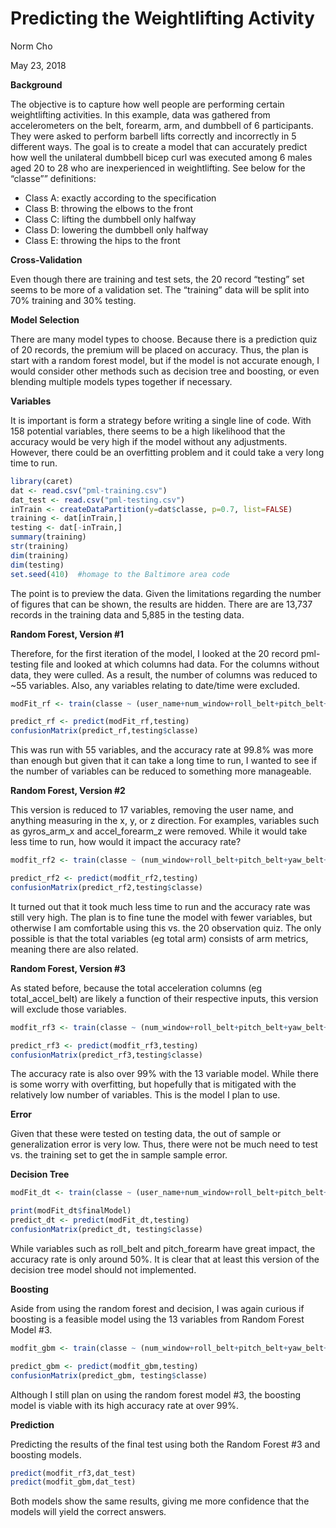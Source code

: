 **Predicting the Weightlifting Activity**
==============================================

Norm Cho

May 23, 2018

**Background**

The objective is to capture how well people are performing certain weightlifting activities.  In this example, data was gathered from accelerometers on the belt, forearm, arm, and dumbbell of 6 participants. They were asked to perform barbell lifts correctly and incorrectly in 5 different ways.  The goal is to create a model that can accurately predict how well the unilateral dumbbell bicep curl was executed among 6 males aged 20 to 28 who are inexperienced in weightlifting.  See below for the "classe"" definitions:

* Class A: exactly according to the specification
* Class B: throwing the elbows to the front
* Class C: lifting the dumbbell only halfway 
* Class D: lowering the dumbbell only halfway
* Class E: throwing the hips to the front

**Cross-Validation**

Even though there are training and test sets, the 20 record "testing" set seems to be more of a validation set.  The "training" data will be split into 70% training and 30% testing.  

**Model Selection**

There are many model types to choose.  Because there is a prediction quiz of 20 records, the premium will be placed on accuracy.   Thus, the plan is start with a random forest model, but if the model is not accurate enough, I would consider other methods such as decision tree and boosting, or even blending multiple models types together if necessary.

**Variables**

It is important is form a strategy before writing a single line of code. With 158 potential variables, there seems to be a high likelihood that the accuracy would be very high if the model without any adjustments. However, there could be an overfitting problem and it could take a very long time to run.

```r
library(caret)
dat <- read.csv("pml-training.csv")
dat_test <- read.csv("pml-testing.csv")
inTrain <- createDataPartition(y=dat$classe, p=0.7, list=FALSE)
training <- dat[inTrain,]
testing <- dat[-inTrain,]
summary(training)
str(training)
dim(training)
dim(testing)
set.seed(410)  #homage to the Baltimore area code
```

The point is to preview the data.  Given the limitations regarding the number of figures that can be shown, the results are hidden.  There are are 13,737 records in the training data and 5,885 in the testing data.

**Random Forest, Version #1**

Therefore, for the first iteration of the model, I looked at the 20 record pml-testing file and looked at which columns had data.  For the columns without data, they were culled.  As a result, the number of columns was reduced to ~55 variables.  Also, any variables relating to date/time were excluded.

```r
modFit_rf <- train(classe ~ (user_name+num_window+roll_belt+pitch_belt+yaw_belt+total_accel_belt+gyros_belt_x+gyros_belt_y+gyros_belt_z+accel_belt_x+accel_belt_y+accel_belt_z+magnet_belt_x+magnet_belt_y+magnet_belt_z+roll_arm+pitch_arm+yaw_arm+total_accel_arm+gyros_arm_x+gyros_arm_y+gyros_arm_z+accel_arm_x +accel_arm_y+accel_arm_z+magnet_arm_x+magnet_arm_y+magnet_arm_z+roll_dumbbell +pitch_dumbbell+yaw_dumbbell+total_accel_dumbbell+gyros_dumbbell_x+gyros_dumbbell_y+gyros_dumbbell_z+accel_dumbbell_x+accel_dumbbell_y+accel_dumbbell_z+magnet_dumbbell_x+magnet_dumbbell_y+magnet_dumbbell_z+roll_forearm+pitch_forearm+yaw_forearm+total_accel_forearm+gyros_forearm_x+gyros_forearm_y+gyros_forearm_z+accel_forearm_x+accel_forearm_y+accel_forearm_z+magnet_forearm_x+magnet_forearm_y+magnet_forearm_z),method="rf", data=training)

predict_rf <- predict(modFit_rf,testing)
confusionMatrix(predict_rf,testing$classe)
```
This was run with 55 variables, and the accuracy rate at 99.8% was more than enough but given that it can take a long time to run, I wanted to see if the number of variables can be reduced to something more manageable.   

**Random Forest, Version #2**

This version is reduced to 17 variables, removing the user name, and anything measuring in the x, y, or z direction.  For examples, variables such as gyros_arm_x and accel_forearm_z were removed.  While it would take less time to run, how would it impact the accuracy rate?  

```r
modfit_rf2 <- train(classe ~ (num_window+roll_belt+pitch_belt+yaw_belt+total_accel_belt+roll_arm+pitch_arm+yaw_arm+total_accel_arm+roll_dumbbell+pitch_dumbbell+yaw_dumbbell+total_accel_dumbbell+roll_forearm+pitch_forearm+yaw_forearm+total_accel_forearm),method="rf", data=training)

predict_rf2 <- predict(modfit_rf2,testing)
confusionMatrix(predict_rf2,testing$classe)
```

It turned out that it took much less time to run and the accuracy rate was still very high.  The plan is to fine tune the model with fewer variables, but otherwise I am comfortable using this vs. the 20 observation quiz.  The only possible is that the total variables (eg total arm) consists of arm metrics, meaning there are also related.

**Random Forest, Version #3**

As stated before, because the total acceleration columns (eg total_accel_belt) are likely a function of their respective inputs, this version will exclude those variables. 

```r
modfit_rf3 <- train(classe ~ (num_window+roll_belt+pitch_belt+yaw_belt+roll_arm+pitch_arm+yaw_arm+roll_dumbbell+pitch_dumbbell+yaw_dumbbell+roll_forearm+pitch_forearm+yaw_forearm),method="rf", data=training)

predict_rf3 <- predict(modfit_rf3,testing)
confusionMatrix(predict_rf3,testing$classe)
```

The accuracy rate is also over 99% with the 13 variable model.  While there is some worry with overfitting, but hopefully that is mitigated with the relatively low number of variables.  This is the model I plan to use.

**Error**

Given that these were tested on testing data, the out of sample or generalization error is very low.  Thus, there were not be much need to test vs. the training set to get the in sample sample error.  

**Decision Tree**

```r
modFit_dt <- train(classe ~ (user_name+num_window+roll_belt+pitch_belt+yaw_belt+total_accel_belt+gyros_belt_x+gyros_belt_y+gyros_belt_z+accel_belt_x+accel_belt_y+accel_belt_z+magnet_belt_x+magnet_belt_y+magnet_belt_z+roll_arm+pitch_arm+yaw_arm+total_accel_arm+gyros_arm_x+gyros_arm_y+gyros_arm_z+accel_arm_x +accel_arm_y+accel_arm_z+magnet_arm_x+magnet_arm_y+magnet_arm_z+roll_dumbbell +pitch_dumbbell+yaw_dumbbell+total_accel_dumbbell+gyros_dumbbell_x+gyros_dumbbell_y+gyros_dumbbell_z+accel_dumbbell_x+accel_dumbbell_y+accel_dumbbell_z+magnet_dumbbell_x+magnet_dumbbell_y+magnet_dumbbell_z+roll_forearm+pitch_forearm+yaw_forearm+total_accel_forearm+gyros_forearm_x+gyros_forearm_y+gyros_forearm_z+accel_forearm_x+accel_forearm_y+accel_forearm_z+magnet_forearm_x+magnet_forearm_y+magnet_forearm_z),method="rpart",data=training)

print(modFit_dt$finalModel)
predict_dt <- predict(modFit_dt,testing)
confusionMatrix(predict_dt, testing$classe)
```

While variables such as roll_belt and pitch_forearm have great impact, the accuracy rate is only around 50%.  It is clear that at least this version of the decision tree model should not implemented.

**Boosting**

Aside from using the random forest and decision, I was again curious if boosting is a feasible model using the 13 variables from Random Forest Model #3.
```r
modfit_gbm <- train(classe ~ (num_window+roll_belt+pitch_belt+yaw_belt+roll_arm+pitch_arm+yaw_arm+roll_dumbbell+pitch_dumbbell+yaw_dumbbell+roll_forearm+pitch_forearm+yaw_forearm),method="gbm", data=training)
```
```r
predict_gbm <- predict(modfit_gbm,testing)
confusionMatrix(predict_gbm, testing$classe)
```
Although I still plan on using the random forest model #3, the boosting model is viable with its high accuracy rate at over 99%.


**Prediction**

Predicting the results of the final test using both the Random Forest #3 and boosting models.
```r
predict(modfit_rf3,dat_test)
predict(modfit_gbm,dat_test)
```

Both models show the same results, giving me more confidence that the models will yield the correct answers.

